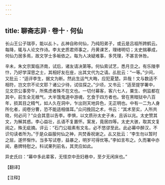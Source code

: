 ```yaml
---
---
---
```

title: 聊斋志异 · 卷十 · 何仙
---

长山王公子瑞亭，能以乩卜。乩神自称何仙，乃纯阳弟子，或云是吕祖所跨鹤云。每降，辄与人论文作诗。李太史质君师事之，丹黄课艺，理绪明切；太史揣摹成，何仙力居多焉，故文学士多皈依之。每为人决疑难事，多凭理，不甚言休咎。

辛未，朱文宗案临济南，试后，诸友请决第等。何仙索试艺，悉月旦之。有乐陵李忭，乃好学深思之士，其相好友在座，出其文代为之请。乩批云：“一等。”少间，又批云：“适评李生，据文为断。然此生运气大晦，应犯夏楚。异哉！文与数适不相符，岂文宗不论文耶？诸公少待，试往探之。”少顷，又书云：“适至提学署中，见文宗公事旁午，所焦虑者殊不在文也。一切付幕客，客六七人，粟生、例监都在其中，前生全无根气，大半饿鬼道中游魂，乞食于四方者也。曾在黑暗狱中八百年，损其目之精气，如人久在洞中，乍出则天地异色，无正明也。中有一二为人身所化者，阅卷分曹，恐不能适相值耳。”众问挽回之术，书云：“其术至实，人所共晓，何必问？”众会其意以告李。李惧，以文质孙太史子未，且诉以兆。太史赞其文，为解其惑。李心益壮，乩语不复置怀。案发，竟居四等。太史大骇，取其文复阅之，殊无疵摘。评云：“石门公祖素有文名，必不悠谬至此。此必幕中醉汉，不识句读者所为。”于是众益服何仙之神，共焚香祝谢之。乩又批云：“李生勿以暂时之屈，遂怀惭怍。当多写试卷，益暴之，明岁可得优等。”李如言布之。久而署中亦闻，悬牌特慰之。科试果列前名，其灵应如此。

异史氏曰：“幕中多此辈客，无怪京中丑妇巷中，至夕无闲床也。”

【翻译】

【注释】


